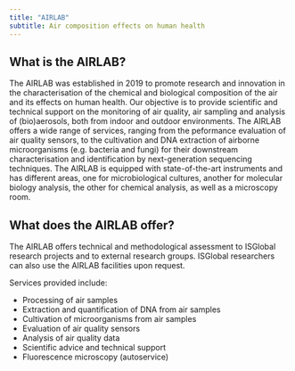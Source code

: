 ```yaml
---
title: "AIRLAB"
subtitle: Air composition effects on human health
---
```


## What is the AIRLAB?

The AIRLAB was established in 2019 to promote research and innovation in the characterisation of the chemical and biological composition of the air and its effects on human health. Our objective is to provide scientific and technical support on the monitoring of air quality, air sampling and analysis of (bio)aerosols, both from indoor and outdoor environments. The AIRLAB offers a wide range of services, ranging from the peformance evaluation of air quality sensors, to the cultivation and DNA extraction of airborne microorganisms (e.g. bacteria and fungi) for their downstream characterisation and identification by next-generation sequencing techniques.
The AIRLAB is equipped with state-of-the-art instruments and has different areas, one for microbiological cultures, another for molecular biology analysis, the other for chemical analysis, as well as a microscopy room. 

## What does the AIRLAB offer?

The AIRLAB offers technical and methodological assessment to ISGlobal research projects and to external research groups. ISGlobal researchers can also use the AIRLAB facilities upon request.

Services provided include:

- Processing of air samples
- Extraction and quantification of DNA from air samples
- Cultivation of microorganisms from air samples
- Evaluation of air quality sensors
- Analysis of air quality data
- Scientific advice and technical support
- Fluorescence microscopy (autoservice)


